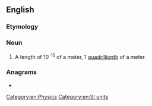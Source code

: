 {{also|femto-meter}}
==English==

===Etymology===
{{prefix|femto|meter|lang=en}}

===Noun===
{{en-noun}}

# {{alternative spelling of|from=US|femtometre|dot=:|lang=en}} A length of 10<sup>-15</sup> of a meter, 1 [[quadrillionth]] of a meter.

===Anagrams===
* {{l|en|femtometre}}

[[Category:en:Physics]]
[[Category:en:SI units]]